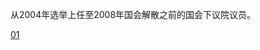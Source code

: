 {{Catnav|頁面分類|……|馬來西亞政治人物|马来西亚国会议员}}
{{Catnav|頁面分類|……|马来西亚国会|马来西亚国会议员}}
{{Catmore}}
从2004年选举上任至2008年国会解散之前的国会下议院议员。

[[Category:马来西亚国会议员|01]]